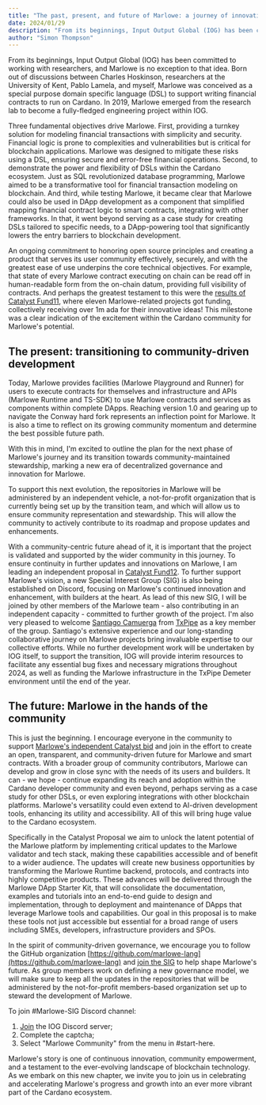 ```yaml
---
title: "The past, present, and future of Marlowe: a journey of innovation and community empowerment"
date: 2024/01/29
description: "From its beginnings, Input Output Global (IOG) has been committed to working with researchers, and Marlowe is no exception to that idea"
author: "Simon Thompson"
---
```


From its beginnings, Input Output Global (IOG) has been committed to working with researchers, and Marlowe is no exception to that idea. Born out of discussions between Charles Hoskinson, researchers at the University of Kent, Pablo Lamela, and myself, Marlowe was conceived as a special purpose domain specific language (DSL) to support writing financial contracts to run on Cardano. In 2019, Marlowe emerged from the research lab to become a fully-fledged engineering project within IOG.

Three fundamental objectives drive Marlowe. First, providing a turnkey solution for modeling financial transactions with simplicity and security. Financial logic is prone to complexities and vulnerabilities but is critical for blockchain applications. Marlowe was designed to mitigate these risks using a DSL, ensuring secure and error-free financial operations. Second, to demonstrate the power and flexibility of DSLs within the Cardano ecosystem. Just as SQL revolutionized database programming, Marlowe aimed to be a transformative tool for financial transaction modeling on blockchain. And third, while testing Marlowe, it became clear that Marlowe could also be used in DApp development as a component that simplified mapping financial contract logic to smart contracts, integrating with other frameworks. In that, it went beyond serving as a case study for creating DSLs tailored to specific needs, to a DApp-powering tool that significantly lowers the entry barriers to blockchain development.

An ongoing commitment to honoring open source principles and creating a product that serves its user community effectively, securely, and with the greatest ease of use underpins the core technical objectives. For example, that state of every Marlowe contract executing on chain can be read off in human-readable form from the on-chain datum, providing full visibility of contracts. And perhaps the greatest testament to this were the [results of Catalyst Fund11](https://projectcatalyst.io/funds/11/voting-results), where eleven Marlowe-related projects got funding, collectively receiving over 1m ada for their innovative ideas! This milestone was a clear indication of the excitement within the Cardano community for Marlowe's potential.

## The present: transitioning to community-driven development

Today, Marlowe provides facilities (Marlowe Playground and Runner) for users to execute contracts for themselves and infrastructure and APIs (Marlowe Runtime and TS-SDK) to use Marlowe contracts and services as components within complete DApps. Reaching version 1.0 and gearing up to navigate the Conway hard fork represents an inflection point for Marlowe. It is also a time to reflect on its growing community momentum and determine the best possible future path.

With this in mind, I'm excited to outline the plan for the next phase of Marlowe's journey and its transition towards community-maintained stewardship, marking a new era of decentralized governance and innovation for Marlowe.

To support this next evolution, the repositories in Marlowe will be administered by an independent vehicle, a not-for-profit organization that is currently being set up by the transition team, and which will allow us to ensure community representation and stewardship. This will allow the community to actively contribute to its roadmap and propose updates and enhancements.

With a community-centric future ahead of it, it is important that the project is validated and supported by the wider community in this journey. To ensure continuity in further updates and innovations on Marlowe, I am leading an independent proposal in [Catalyst Fund12](https://cardano.ideascale.com/c/idea/122392). To further support Marlowe's vision, a new Special Interest Group (SIG) is also being established on Discord, focusing on Marlowe's continued innovation and enhancement, with builders at the heart. As lead of this new SIG, I will be joined by other members of the Marlowe team - also contributing in an independent capacity - committed to further growth of the project. I'm also very pleased to welcome [Santiago Camuerga](https://twitter.com/santicarmuega) from [TxPipe](https://txpipe.io/) as a key member of the group. Santiago's extensive experience and our long-standing collaborative journey on Marlowe projects bring invaluable expertise to our collective efforts. While no further development work will be undertaken by IOG itself, to support the transition, IOG will provide interim resources to facilitate any essential bug fixes and necessary migrations throughout 2024, as well as funding the Marlowe infrastructure in the TxPipe Demeter environment until the end of the year.

## The future: Marlowe in the hands of the community

This is just the beginning. I encourage everyone in the community to support [Marlowe's independent Catalyst bid](https://cardano.ideascale.com/c/idea/122392) and join in the effort to create an open, transparent, and community-driven future for Marlowe and smart contracts. With a broader group of community contributors, Marlowe can develop and grow in close sync with the needs of its users and builders. It can - we hope - continue expanding its reach and adoption within the Cardano developer community and even beyond, perhaps serving as a case study for other DSLs, or even exploring integrations with other blockchain platforms. Marlowe's versatility could even extend to AI-driven development tools, enhancing its utility and accessibility. All of this will bring huge value to the Cardano ecosystem.

Specifically in the Catalyst Proposal we aim to unlock the latent potential of the Marlowe platform by implementing critical updates to the Marlowe validator and tech stack, making these capabilities accessible and of benefit to a wider audience. The updates will create new business opportunities by transforming the Marlowe Runtime backend, protocols, and contracts into highly competitive products. These advances will be delivered through the Marlowe DApp Starter Kit, that will consolidate the documentation, examples and tutorials into an end-to-end guide to design and implementation, through to deployment and maintenance of DApps that leverage Marlowe tools and capabilities. Our goal in this proposal is to make these tools not just accessible but essential for a broad range of users including SMEs, developers, infrastructure providers and SPOs.

In the spirit of community-driven governance, we encourage you to follow the GitHub organization [https://github.com/marlowe-lang](https://github.com/marlowe-lang) and [join the SIG](https://github.com/marlowe-foundation/org/blob/main/sig-charter.md) to help shape Marlowe's future. As group members work on defining a new governance model, we will make sure to keep all the updates in the repositories that will be administered by the not-for-profit members-based organization set up to steward the development of Marlowe.

To join #Marlowe-SIG Discord channel:

1. [Join](https://discord.gg/Xgvq978U) the IOG Discord server;
2. Complete the captcha;
3. Select "Marlowe Community" from the menu in #start-here.

Marlowe's story is one of continuous innovation, community empowerment, and a testament to the ever-evolving landscape of blockchain technology. As we embark on this new chapter, we invite you to join us in celebrating and accelerating Marlowe's progress and growth into an ever more vibrant part of the Cardano ecosystem.

